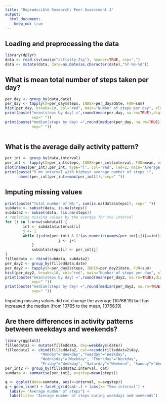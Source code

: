 ```yaml
---
title: "Reproducible Research: Peer Assessment 1"
output: 
  html_document:
    keep_md: true
---
```



## Loading and preprocessing the data
```r
library(dplyr)
data <- read.csv(unzip("activity.Zip"), header=TRUE, sep=",")
data <- mutate(data, date=as.Date(as.character(date),"%Y-%m-%d"))
```

## What is mean total number of steps taken per day?
```r
per_day <- group_by(data,date)
per_day <- tapply(X=per_day$steps, INDEX=per_day$date, FUN=sum)
hist(per_day, breaks=10, col="red", main="Number of steps per day", xlab="Number of steps")
print(paste("mean(steps by day) =",round(mean(per_day, na.rm=TRUE),digits=2), 
            sep=" "))
print(paste("median(steps by day) =",round(median(per_day, na.rm=TRUE),digits=2), 
            sep=" "))
        
```

## What is the average daily activity pattern?
```r
per_int <- group_by(data,interval)
per_int <- tapply(X=per_int$steps, INDEX=per_int$interval, FUN=mean, na.rm=TRUE)
plot(names(per_int),per_int, type="l", col="red", lwd=2, main="Average number of steps by interval", ylab="Number of steps", xlab="5 mn interval")
print(paste("5 mn interval with highest average number of steps :",
      names(per_int[per_int==max(per_int)]), sep=" "))
```

## Imputing missing values
```r
print(paste("Total number of NA:", sum(is.na(data$steps)), sep=" "))
subdata <- subset(data, is.na(steps))
subdata2 <- subset(data, !is.na(steps))
# replacing missing values by the average for the interval
for (i in 1:nrow(subdata)) {
        int <- subdata$interval[i]
        j <- 1
        while (j<dim(per_int) & (!(as.numeric(names(per_int[j]))==int))) {
                        j <- j+1
            }
            subdata$steps[i] <- per_int[j]
}
filleddata <- rbind(subdata, subdata2)
per_day2 <- group_by(filleddata,date)
per_day2 <- tapply(X=per_day2$steps, INDEX=per_day2$date, FUN=sum)
hist(per_day2, breaks=10, col="red", main="Number of steps per day", xlab="Number of steps")
print(paste("mean(steps by day) =",round(mean(per_day2, na.rm=TRUE),digits=2), 
            sep=" "))
print(paste("median(steps by day) =",round(median(per_day2, na.rm=TRUE),digits=2), 
            sep=" "))
```
Imputing missing values did not change the average (10766.19) but has increased the median (from 10765 to the mean, 10766.19)

## Are there differences in activity patterns between weekdays and weekends?
```r
library(ggplot2)
filleddata2 <- mutate(filleddata, day=weekdays(date))
filleddata2 <- cbind(filleddata2, cat=recode(filleddata2$day,
                "Monday"="Weekday","Tuesday"="Weekday",
                "Wednesday"="Weekday", "Thursday"="Weekday",
                "Friday"="Weekday", "Saturday"="Weekend", "Sunday"="Weekend"))
per_int2 <- group_by(filleddata2,interval, cat)
sumdata <- summarise(per_int2, avgstep=mean(steps))

g <- ggplot(data=sumdata, aes(x=interval, y=avgstep))
g + geom_line() + facet_grid(cat~.) + labs(x= "5mn interval") + 
  labs(y= "Average number of steps") + 
  labs(title= "Average number of steps during weekdays and weekends")
```